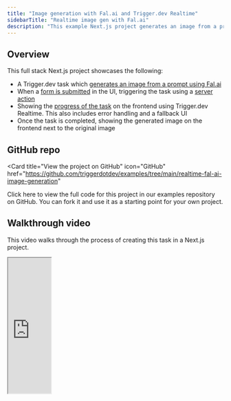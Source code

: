 ```yaml
---
title: "Image generation with Fal.ai and Trigger.dev Realtime"
sidebarTitle: "Realtime image gen with Fal.ai"
description: "This example Next.js project generates an image from a prompt using Fal.ai and shows the progress of the task on the frontend using Trigger.dev Realtime."
---
```



## Overview

This full stack Next.js project showcases the following:

- A Trigger.dev task which [generates an image from a prompt using Fal.ai](https://github.com/triggerdotdev/examples/blob/main/realtime-fal-ai-image-generation/src/trigger/realtime-generate-image.ts)
- When a [form is submitted](https://github.com/triggerdotdev/examples/blob/main/realtime-fal-ai-image-generation/src/app/page.tsx) in the UI, triggering the task using a [server action](https://github.com/triggerdotdev/examples/blob/main/realtime-fal-ai-image-generation/src/app/actions/process-image.ts)
- Showing the [progress of the task](https://github.com/triggerdotdev/examples/blob/main/realtime-fal-ai-image-generation/src/app/processing/%5Bid%5D/ProcessingContent.tsx) on the frontend using Trigger.dev Realtime. This also includes error handling and a fallback UI
- Once the task is completed, showing the generated image on the frontend next to the original image

## GitHub repo

<Card
  title="View the project on GitHub"
  icon="GitHub"
  href="https://github.com/triggerdotdev/examples/tree/main/realtime-fal-ai-image-generation"
>
  Click here to view the full code for this project in our examples repository on GitHub. You can
  fork it and use it as a starting point for your own project.
</Card>

## Walkthrough video

This video walks through the process of creating this task in a Next.js project.

<iframe
  width="100"
  height="315"
  src="https://www.youtube.com/embed/BWZqYfUaigg?si=XpqVUEIf1j4bsYZ4"
  title="Trigger.dev walkthrough"
  allow="accelerometer; clipboard-write; encrypted-media; gyroscope; picture-in-picture; web-share"
  referrerPolicy="strict-origin-when-cross-origin"
  allowFullScreen
/>

<RealtimeLearnMore />
